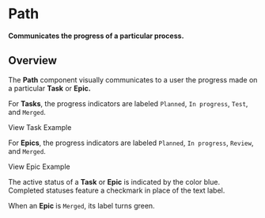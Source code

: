 
<Meta title="Components/Path/Docs" />

# Path

**Communicates the progress of a particular process.**

## Overview

The **Path** component visually communicates to a user the progress made on a
particular **Task** or **Epic.**

For **Tasks**, the progress indicators are labeled `Planned`, `In progress`,
`Test`, and `Merged`.

<Canvas>
  <Story id="components-path-examples--task-path" />
</Canvas>

<LinkTo kind="Components/Path/Examples" story="Task Path">
  View Task Example
</LinkTo>

For **Epics**, the progress indicators are labeled `Planned`, `In progress`,
`Review`, and `Merged`.

<Canvas>
  <Story id="components-path-examples--epic-path" />
</Canvas>

<LinkTo kind="Components/Path/Examples" story="Epic Path">
  View Epic Example
</LinkTo>

The active status of a **Task** or **Epic** is indicated by the color blue.
Completed statuses feature a checkmark in place of the text label.

When an **Epic** is `Merged`, its label turns green.
